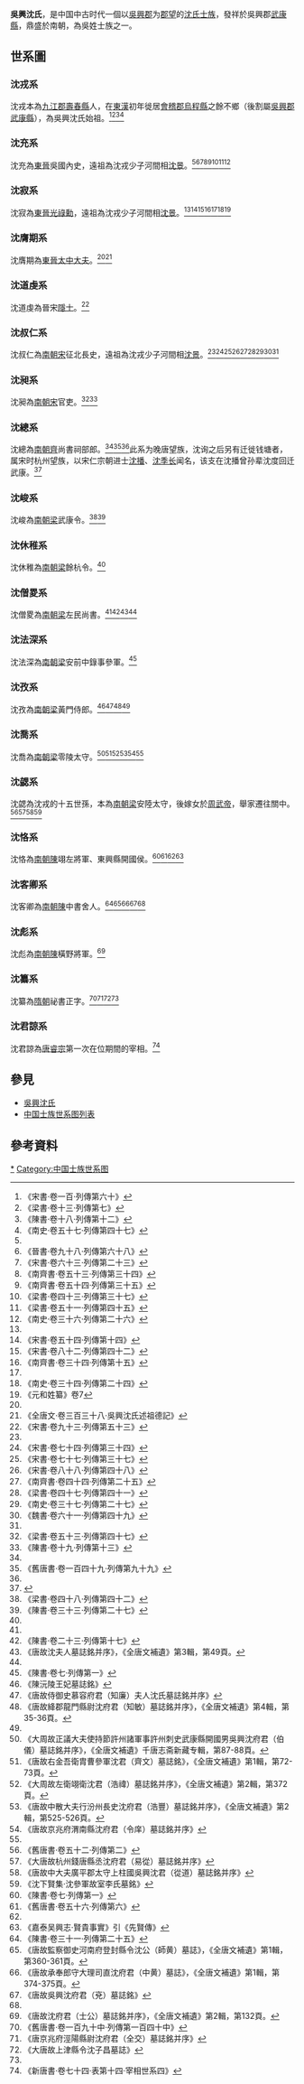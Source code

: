 '''吳興沈氏'''，是中国中古时代一個以[[吳興郡|吳興郡]]为[[郡望|郡望]]的[[沈氏|沈氏]][[士族_(中国)|士族]]，發祥於吳興郡[[武康縣|武康縣]]，鼎盛於南朝，為吳姓士族之一。

==世系圖==
===沈戎系===
沈戎本為[[九江郡|九江郡]][[壽春縣|壽春縣]]人，在[[東漢|東漢]]初年徙居[[會稽郡|會稽郡]][[烏程縣|烏程縣]]之餘不鄉（後割屬[[吳興郡|吳興郡]][[武康縣|武康縣]]），為吳興沈氏始祖。<ref name=s100>《宋書·卷一百·列傳第六十》</ref><ref>《梁書·卷十三·列傳第七》</ref><ref>《陳書·卷十八·列傳第十二》</ref><ref>《南史·卷五十七·列傳第四十七》</ref>
<center>
{{chart/start|style=font: 80% sans-serif;width:intrinsic;width:-moz-max-content;width:-webkit-max-content;width:max-content;}}
{{chart| | | | | | | | | | | | |  Ro | Ro=[[沈戎|沈戎]]}}
{{chart| | | | | | | | | |,|-|-|-|+|-|-|-|.|}}
{{chart| | | | | | | | |  Fe | |  Hu | |  Ji | Fe=零陵太守<br>[[沈酆|沈酆]]|Hu=安平相<br>[[沈滸|沈滸]]|Ji=河間相<br>[[沈景|沈景]]}}
{{chart| | | | | | | | | | | | | |!|}}
{{chart| | | | | | | | | | | | |  Lu | Lu=楊州別駕<br>[[沈鸞|沈鸞]]}}
{{chart| | | | | | | | | | | | | |!|}}
{{chart| | | | | | | | | | | | |  Zh | Zh=[[沈直|沈直]]}}
{{chart| | | | | | | | | |,|-|-|-|(|}}
{{chart| | | | | | | | |  Yu | |  Yi | Yu=沈瑜|Yi=[[沈儀|沈儀]]}}
{{chart| | | | | | | | | | | | | |!|}}
{{chart| | | | | | | | | | | | |  Lu | Lu=定陽侯<br>[[沈憲|沈憲]]}}
{{chart| | | | | | | | | | | | | |!|}}
{{chart| | | | | | | | | | | | |  Lu | Lu=列侯<br>[[沈矯|沈矯]]}}
{{chart| | | | | | | | | | | | | |!|}}
{{chart| | | | | | | | | | | | |  Lu | Lu=鎮東參軍<br>[[沈陵|沈陵]]}}
{{chart| | | | | | | | | | | | | |!|}}
{{chart| | | | | | | | | | | | |  Lu | Lu=安西參軍<br>[[沈延|沈延]]}}
{{chart| | | | | | | | | | | | | |!|}}
{{chart| | | | | | | | | | | | |  Lu | Lu=南中郎參軍<br>[[沈賀|沈賀]]}}
{{chart| | | | | | | | | | | | | |!|}}
{{chart| | | | | | | | | | | | |  Lu | Lu=前軍參軍<br>[[沈警|沈警]]}}
{{chart| | | | | |,|-|-|-|v|-|-|-|+|-|-|-|v|-|-|-|.|}}
{{chart| | | | |  Mf | |  Zf | |  Rf | |  Yf | |  Pf | Mf=餘姚令<br>[[沈穆夫|沈穆夫]]|Zf=沈仲夫|Rf=沈任夫|Yf=沈預夫|Pf=沈佩夫}}
{{chart| |,|-|-|-|+|-|-|-|v|-|-|-|v|-|-|-|-|-|-|-|.|}}
{{chart|  Yz | |  Yu | |  Tz | |  Lz | | | | | |  Qz | Yz=繁畤縣五等侯<br>[[沈淵子|沈淵子]]|Yu=晉安太守<br>[[沈雲子|沈雲子]]|Tz=營道縣五等侯<br>[[沈田子|沈田子]]|Lz=漢壽懷伯<br>[[沈林子|沈林子]]|Qz=沈虔子}}
{{chart| |!| | | |!| | | |L|~|~|7|!| | | | | | | |!|}}
{{chart| |!| | | |!| | | |,|-|-|*|+|-|-|-|.| | | |)|-|-|-|.|}}
{{chart|  Zh | |  Hu | |  Sh | |  Li | |  Pu | |  By | |  Zy | Zh=長水校尉<br>[[沈正|沈正]]|Hu=交州刺史<br>[[沈煥|沈煥]]|Sh=漢壽縣開國伯<br>[[沈邵|沈邵]]|Li=後軍中兵參軍<br>[[沈亮|沈亮]]|Pu=淮南太守<br>[[沈璞|沈璞]]|By=永興令<br>[[沈伯玉|沈伯玉]]|Zy=撫軍中兵參軍<br>[[沈仲玉|沈仲玉]]}}
{{chart| | | | | | | | | |!| | | | | | | |!|}}
{{chart| | | | | | | | |  Ka | | | | | |  Yu | Ka=漢壽縣開國伯<br>[[沈侃|沈侃]]|Yu=建昌隱侯<br>[[沈約|沈約]]}}
{{chart| | | | | | | | | |!| | | |,|-|-|-|(|}}
{{chart| | | | | | | | |  Zh | |  Xu | |  Qu | Zh=沈整|Xu=建昌恭侯<br>[[沈旋|沈旋]]|Qu=黃門郎<br>[[沈趨|沈趨]]}}
{{chart| | | | | | | | | | | | | |)|-|-|-|.|}}
{{chart| | | | | | | | | | | | |  Sh | |  Zh | Sh=建昌縣開國侯<br>[[沈寔|沈寔]]|Zh=中書令<br>[[沈眾|沈眾]]}}
{{chart/end}}
</div>
</center>

===沈充系===
沈充為[[東晉|東晉]]吳國內史，遠祖為沈戎少子河間相[[沈景|沈景]]。<ref name=s100/><ref>《晉書·卷九十八·列傳第六十八》</ref><ref>《宋書·卷六十三·列傳第二十三》</ref><ref>《南齊書·卷五十三·列傳第三十四》</ref><ref name=nq54>《南齊書·卷五十四·列傳第三十五》</ref><ref>《梁書·卷四十三·列傳第三十七》</ref><ref>《梁書·卷五十一·列傳第四十五》</ref><ref>《南史·卷三十六·列傳第二十六》</ref>
<center>
{{chart/start|style=font: 80% sans-serif;width:intrinsic;width:-moz-max-content;width:-webkit-max-content;width:max-content;}}
{{chart| | | | | | | | |  Ch | Ch=吳國內史<br>[[沈充|沈充]]}}
{{chart| | | | | | | | | |!|}}
{{chart| | | | | | | | |  Ji | Ji=東陽太守<br>[[沈勁|沈勁]]}}
{{chart| | | | | | | | | |)|-|-|-|-|-|-|-|-|-|-|-|.|}}
{{chart| | | | | | | | |  Cq | | | | | | | | | |  Xu | Cq=廷尉<br>[[沈赤黔|沈赤黔]]|Xu=}}
{{chart| | | | | | | | | |!| | | | | | | | | | | |!|}}
{{chart| | | | | | | | |  Sr | | | | | | | | | |  Yd | Sr=寧新縣開國男<br>[[沈叔任|沈叔任]]|Yd=巴西梓潼太守<br>[[沈說道|沈說道]]}}
{{chart| | | | | |,|-|-|-|(| | | | | | | | | | | |!|}}
{{chart| | | | |  Rz | |  Yz | | | | | | | | | |  Pz | Rz=沈融之|Yz=吉陽貞侯<br>[[沈演之|沈演之]]|Pz=北中郎行參軍<br>[[沈璞之|沈璞之]]}}
{{chart| |,|-|-|-|(| | | |)|-|-|-|v|-|-|-|.| | | |!|}}
{{chart|  Yz | |  Za | |  Da | |  Yu | |  Ch | |  Zb | Yz=寧新縣開國男<br>[[沈暢之|沈暢之]]|Za=都官郎<br>[[沈坦之|沈坦之]]|Da=黃門郎<br>[[沈睦|沈睦]]|Yu=司徒左長史<br>[[沈勃|沈勃]]|Ch=著作佐郎<br>[[沈統|沈統]]|Zb=輔國將軍<br>[[沈憲|沈憲]]}}
{{chart| |!| | | |!| | | | | | | | | | | | | | | |!|}}
{{chart|  Yz | |  Za | | | | | | | | | | | | | |  Zb | Yz=寧新縣開國男<br>[[沈曄|沈曄]]|Za=[[沈顗|沈顗]]|Zb=}}
{{chart| | | | | | | | | | | | | | | | | | | | | |!|}}
{{chart| | | | | | | | | | | | | | | | | | | | |  Zb | Zb=御史中丞<br>[[沈浚|沈浚]]}}
{{chart/end}}
</div>
</center>

===沈寂系===
沈寂為[[東晉|東晉]][[光祿勳|光祿勳]]，遠祖為沈戎少子河間相[[沈景|沈景]]。<ref name=s100/><ref>《宋書·卷五十四·列傳第十四》</ref><ref>《宋書·卷八十二·列傳第四十二》</ref><ref>《南齊書·卷三十四·列傳第十五》</ref><ref name=nq54/><ref>《南史·卷三十四·列傳第二十四》</ref><ref name=y7>《元和姓纂》卷7</ref>
<center>
{{chart/start|style=font: 80% sans-serif;width:intrinsic;width:-moz-max-content;width:-webkit-max-content;width:max-content;}}
{{chart| | | | | | | | |  Ji | Ji=光祿勳<br>[[沈寂|沈寂]]}}
{{chart| | | | | |,|-|-|-|(|}}
{{chart| | | | |  Fa | |  Xu | Fa=員外散騎侍郎<br>[[沈發|沈發]]|Xu=新安太守<br>[[沈宣|沈宣]]}}
{{chart| | | | | |!| | | |)|-|-|-|-|-|-|-|-|-|-|-|.|}}
{{chart| | | | |  Ta | |  Hw | | | | | | | | | |  Hy | Ta=祠部尚書<br>[[沈曇慶|沈曇慶]]|Hw=廣陵太守<br>[[沈懷文|沈懷文]]|Hy=武康令<br>[[沈懷遠|沈懷遠]]}}
{{chart| |,|-|-|-|(| | | |)|-|-|-|v|-|-|-|.| | | |!|}}
{{chart|  Yz | |  Za | |  Da | |  Yu | |  Ch | |  Zb | Yz=沈儼之|Za=|Da=沈淡|Yu=沈淵|Ch=恭子<br>[[沈沖|沈沖]]|Zb=}}
{{chart| | | | | |!| | | | | | | | | | | | | | | |!|}}
{{chart| | | | |  Za | | | | | | | | | | | | | |  Zb | Za=|Zb=}}
{{chart| | | | | |!| | | | | | | | | | | | | | | |!|}}
{{chart| | | | |  Za | | | | | | | | | | | | | |  Zb | Za=|Zb=}}
{{chart| | | | | |!| | | | | | | | | | | | | | | |!|}}
{{chart| | | | |  Za | | | | | | | | | | | | | |  Yb | Za=|Yb=沈越賓}}
{{chart| | | | | |!|}}
{{chart| | | | |  Za | Za=}}
{{chart| | | | | |!|}}
{{chart| | | | |  Dl | Dl=濮陽縣令<br>沈大禮}}
{{chart/end}}
</div>
</center>

===沈膺期系===
沈膺期為[[東晉|東晉]][[太中大夫|太中大夫]]。<ref name=nq54/><ref>《全唐文·卷三百三十八·吳興沈氏述祖德記》</ref>
<center>
{{chart/start|style=font: 80% sans-serif;width:intrinsic;width:-moz-max-content;width:-webkit-max-content;width:max-content;}}
{{chart|  Za | Za=太中大夫<br>沈膺期}}
{{chart| |!|}}
{{chart|  Dl | Dl=□}}
{{chart| |!|}}
{{chart|  Dl | Dl=[[沈驎士|沈驎士]]}}
{{chart| |!|}}
{{chart|  Dl | Dl=沈彝}}
{{chart/end}}
</div>
</center>

===沈道虔系===
沈道虔為晉宋[[隱士|隱士]]。<ref>《宋書·卷九十三·列傳第五十三》</ref>
<center>
{{chart/start|style=font: 80% sans-serif;width:intrinsic;width:-moz-max-content;width:-webkit-max-content;width:max-content;}}
{{chart|  Za | Za=[[沈道虔|沈道虔]]}}
{{chart| |!|}}
{{chart|  Dl | Dl=沈慧鋒}}
{{chart/end}}
</div>
</center>

===沈叔仁系===
沈叔仁為[[南朝宋|南朝宋]]征北長史，遠祖為沈戎少子河間相[[沈景|沈景]]。<ref name=s100/><ref>《宋書·卷七十四·列傳第三十四》</ref><ref>《宋書·卷七十七·列傳第三十七》</ref><ref>《宋書·卷八十八·列傳第四十八》</ref><ref>《南齊書·卷四十四·列傳第二十五》</ref><ref>《梁書·卷四十七·列傳第四十一》</ref><ref>《南史·卷三十七·列傳第二十七》</ref><ref>《魏書·卷六十一·列傳第四十九》</ref><ref name=y7/>
<center>
{{chart/start|style=font: 80% sans-serif;width:intrinsic;width:-moz-max-content;width:-webkit-max-content;width:max-content;}}
{{chart| | | | | | | | | | | | | | | | | | | | | | | | |  Za |Za=}}
{{chart| | | | | | | | | | | | | | | | | | | | | | | | | |)|-|-|-|-|-|-|-|-|-|-|-|-|-|-|-|-|-|-|-|-|-|-|-|-|-|-|-|-|-|-|-|-|-|-|-|.|}}
{{chart| | | | | | | | | | | | | | | | | | | | | | | | |  Za | | | | | | | | | | | | | | | | | | | | | | | | | | | | | | | | | |  Zc |Za=|Zc=}}
{{chart| | | | | | | | | | | | | | | | | | | | | | | | | |)|-|-|-|-|-|-|-|-|-|-|-|.| | | | | | | | | | | | | | | | | | | | | | | |!|}}
{{chart| | | | | | | | | | | | | | | | | | | | | | | | |  Za | | | | | | | | | |  Zb | | | | | | | | | | | | | | | | | | | | | |  Zc |Za=|Zb=|Zc=}}
{{chart| | | | | | | | | | | | | | | | | | | | | | | | | |!| | | |,|-|-|-|-|-|-|-|+|-|-|-|-|-|-|-|-|-|-|-|-|-|-|-|-|-|-|-|.| | | |!|}}
{{chart| | | | | | | | | | | | | | | | | | | | | | | | |  Sr | |  Cz | | | | | |  Qz | | | | | | | | | | | | | | | | | |  Sz | |  Fx |Sr=征北長史<br>[[沈叔仁|沈叔仁]]|Cz=南陽太守<br>[[沈敞之|沈敞之]]|Qz=始興襄公<br>[[沈慶之|沈慶之]]|Sz=南中郎行參軍<br>[[沈劭之|沈劭之]]|Fx=平固縣開國侯<br>[[沈法系|沈法系]]}}
{{chart| | | | | | | | | |,|-|-|-|-|-|-|-|v|-|-|-|v|-|-|-|(| | | |!| | | | | | | |)|-|-|-|-|-|-|-|v|-|-|-|.| | | |,|-|-|-|+|-|-|-|.|}}
{{chart| | | | | | | | |  Yz | | | | | |  Dz | |  Yo | |  Rz | |  Sr | | | | | |  Ws | | | | | |  Wj | |  Wy | |  Wx | |  Wb | |  Wg |Yz=貞陽縣開國公<br>[[沈攸之|沈攸之]]|Dz=新安太守<br>[[沈登之|沈登之]]|Yo=鄱陽太守<br>[[沈雍之|沈雍之]]|Rz=尚書庫部郎<br>[[沈榮之|沈榮之]]|Sr=兗州刺史<br>[[沈僧榮|沈僧榮]]|Ws=侍中<br>[[沈文叔|沈文叔]]|Wj=西豐忠憲公<br>[[沈文季|沈文季]]|Wy=永陽縣開國侯<br>[[沈文耀|沈文耀]]|Wx=假吳郡公<br>[[沈文秀|沈文秀]]|Wb=[[沈文炳|沈文炳]]|Wg=輔國將軍<br>[[沈文靜|沈文靜]]}}
{{chart| |,|-|-|-|v|-|-|-|+|-|-|-|v|-|-|-|.| | | |!| | | | | | | |!| | | |,|-|-|-|+|-|-|-|.| | | |!| | | |,|-|-|-|(|}}
{{chart|  Yy | |  Yi | |  Wh | |  Yh | |  Lh | |  Za | | | | | |  Hm | |  Zm | |  Zl | |  Zg | |  Zb | |  Bc | |  Zc |Yy=司徒左長史<br>[[沈元琰|沈元琰]]|Yi=太子洗馬<br>[[沈懿|沈懿]]|Wh=中書侍郎<br>[[沈文和|沈文和]]|Yh=沈幼和|Lh=沈靈和|Za=|Hm=吳興縣開國子<br>[[沈懷明|沈懷明]]|Zm=祕書郎<br>[[沈昭明|沈昭明]]|Zl=太常<br>[[沈昭略|沈昭略]]|Zg=廷尉<br>[[沈昭光|沈昭光]]|Zb=|Bc=下邳太守<br>[[沈保沖|沈保沖]]|Zc=}}
{{chart| |!| | | | | | | |!|L|~|~|t|~|~|~|~|~|~|7|!| | | | | | | |!| | | |!| | | | | | | | | | | |!| | | | | | | |!|}}
{{chart|  Fx | | | | | |  Fz | |  Fm | | | | | |  Sz | | | | | |  Cs | |  Tl | | | | | | | | | |  Zb | | | | | |  Zc |Fx=沈法先|Fz=沈法徵|Fm=沈法茂|Sz=廷尉卿<br>[[沈僧照|沈僧照]]|Cs=永寧令<br>[[沈崇傃|沈崇傃]]|Tl=廣興郡開國公<br>[[沈曇亮|沈曇亮]]|Zb=|Zc=}}
{{chart| | | | | | | | | | | | | | | | | | | | | | | | | | | | | | | | | | | | | | | | | | | | | |!| | | | | | | |!|}}
{{chart| | | | | | | | | | | | | | | | | | | | | | | | | | | | | | | | | | | | | | | | | | | | |  Zb | | | | | |  Zc |Zb=|Zc=}}
{{chart| | | | | | | | | | | | | | | | | | | | | | | | | | | | | | | | | | | | | | | | | | | | | |!| | | | | | | |!|}}
{{chart| | | | | | | | | | | | | | | | | | | | | | | | | | | | | | | | | | | | | | | | | | | | |  Zb | | | | | |  Zc |Zb=|Zc=}}
{{chart| | | | | | | | | | | | | | | | | | | | | | | | | | | | | | | | | | | | | | | | | | | | | |!| | | | | | | |!|}}
{{chart| | | | | | | | | | | | | | | | | | | | | | | | | | | | | | | | | | | | | | | | | | | | |  Zb | | | | | |  Zc |Zb=|Zc=}}
{{chart| | | | | | | | | | | | | | | | | | | | | | | | | | | | | | | | | | | | | | | | | | | | | |!| | | | | | | |!|}}
{{chart| | | | | | | | | | | | | | | | | | | | | | | | | | | | | | | | | | | | | | | | | | | | |  Yt | | | | | |  Fm |Yt=金壇縣令<br>沈揚庭|Fm=譚州長史<br>沈法牧}}
{{chart/end}}
</div>
</center>

===沈昶系===
沈昶為[[南朝宋|南朝宋]]官吏。<ref>《梁書·卷五十三·列傳第四十七》</ref><ref>《陳書·卷十九·列傳第十三》</ref>
<center>
{{chart/start|style=font: 80% sans-serif;width:intrinsic;width:-moz-max-content;width:-webkit-max-content;width:max-content;}}
{{chart| |,|-|-|-|.|}}
{{chart|  Za | |  Ch |Za=|Ch=沈昶}}
{{chart| |!|}}
{{chart|  Dl |Dl=信威長史<br>[[沈瑀|沈瑀]]}}
{{chart| |!|}}
{{chart|  Dl |Dl=沈續}}
{{chart| |!|}}
{{chart|  Dl |Dl=恭子<br>[[沈炯|沈炯]]}}
{{chart/end}}
</div>
</center>

===沈總系===
沈總為[[南朝齊|南朝齊]]尚書祠部郎。<ref name=c33/><ref>《舊唐書·卷一百四十九·列傳第九十九》</ref><ref name=y7/>此系为晚唐望族，沈询之后另有迁徙钱塘者，属宋时杭州望族，以宋仁宗朝进士[[沈播|沈播]]、[[沈季长|沈季长]]闻名，该支在沈播曾孙辈沈度回迁武康。<ref>{{Cite book|chapter=|url=http://worldcat.org/oclc/433513980|publisher=浙江大学出版社|isbn=978-7-308-06835-2|oclc=433513980|last=周扬波|title=从士族到绅族 : 唐以后吴兴沈氏宗族的变迁|year=2009|location=杭州}}</ref>{{Rp|144}}
<center>
{{chart/start|style=font: 80% sans-serif;width:intrinsic;width:-moz-max-content;width:-webkit-max-content;width:max-content;}}
{{chart| | | | |  Dl | Dl=尚書祠部郎<br>[[沈總|沈總]]}}
{{chart| | | | | |!|}}
{{chart| | | | |  Yi | Yi=邵陵王參軍<br>沈懿}}
{{chart| | | | | |!|}}
{{chart| | | | |  Be | Be=通直散騎常侍<br>[[沈不害|沈不害]]}}
{{chart| |,|-|-|-|(|}}
{{chart|  Zd | |  Ua | Zd=安東記室參軍<br>[[沈志道|沈志道]]|Ua=}}
{{chart| | | | | |!|}}
{{chart| | | | |  Yi | Yi=秘書郎<br>沈齊家}}
{{chart| | | | | |!|}}
{{chart| | | | |  Yi | Yi=武義縣主簿<br>沈朝宗}}
{{chart| | | | | |)|-|-|-|.|}}
{{chart| | | | |  Jj | |  Kj |Jj=禮部員外郎<br>[[沈既濟|沈既濟]]|Kj=沈克濟}}
{{chart| |,|-|-|-|+|-|-|-|.|}}
{{chart|  Cs | |  Hs | |  Ss |Cs=吏部尚書<br>[[沈傳師|沈傳師]]|Hs=沈弘師|Ss=沈述師}}
{{chart| |)|-|-|-|.|}}
{{chart|  Zd | |  Ua | Zd=商州防禦使<br>沈樞|Ua=昭義節度使<br>沈詢}}
{{chart| | | | | |!|}}
{{chart| | | | |  Yi | Yi=沈仁衛}}
{{chart/end}}
</div>
</center>

===沈峻系===
沈峻為[[南朝梁|南朝梁]]武康令。<ref>《梁書·卷四十八·列傳第四十二》</ref><ref name=c33>《陳書·卷三十三·列傳第二十七》</ref>
<center>
{{chart/start|style=font: 80% sans-serif;width:intrinsic;width:-moz-max-content;width:-webkit-max-content;width:max-content;}}
{{chart|  Za | Za=武康令<br>[[沈峻|沈峻]]}}
{{chart| |!|}}
{{chart|  Dl | Dl=廷尉卿<br>[[沈文阿|沈文阿]]}}
{{chart/end}}
</div>
</center>

===沈休稚系===
沈休稚為[[南朝梁|南朝梁]]餘杭令。<ref name=c33/>
<center>
{{chart/start|style=font: 80% sans-serif;width:intrinsic;width:-moz-max-content;width:-webkit-max-content;width:max-content;}}
{{chart|  Za | Za=餘杭令<br>[[沈休稚|沈休稚]]}}
{{chart| |!|}}
{{chart|  Dl | Dl=中散大夫<br>[[沈山卿|沈山卿]]}}
{{chart| |!|}}
{{chart|  Dl | Dl=輕車長史<br>[[沈洙|沈洙]]}}
{{chart/end}}
</div>
</center>

===沈僧畟系===
沈僧畟為[[南朝梁|南朝梁]]左民尚書。<ref name=c7/><ref>《陳書·卷二十三·列傳第十七》</ref><ref>《唐故沈夫人墓誌銘并序》，《全唐文補遺》第3輯，第49頁。</ref><ref name=y7/>
<center>
{{chart/start|style=font: 80% sans-serif;width:intrinsic;width:-moz-max-content;width:-webkit-max-content;width:max-content;}}
{{chart| | | | | | | | |  Sj |Sj=左民尚書<br>[[沈僧畟|沈僧畟]]}}
{{chart| | | | | | | | | |)|-|-|-|-|-|-|-|.|}}
{{chart| | | | | | | | |  Xu | | | | | |  Ma |Xu=敬子<br>[[沈巡|沈巡]]|Ma=散騎常侍<br>[[沈邁|沈邁]]|Hy=武康令<br>[[沈懷遠|沈懷遠]]}}
{{chart| |,|-|-|-|-|-|-|-|+|-|-|-|v|-|-|-|.|}}
{{chart|  Jy | | | | | |  Jl | |  Jg | |  Jj |Jy=安子<br>[[沈君嚴|沈君嚴]]|Jl=望蔡貞憲侯<br>[[沈君理|沈君理]]|Jg=祁子<br>[[沈君高|沈君高]]|Jj=太子詹事<br>[[沈君公|沈君公]]}}
{{chart| |!| | | |,|-|-|-|(| | | |)|-|-|-|.|}}
{{chart|  Sh | |  Zj | |  Mh | |  Zl | |  Za |Sh=仁州司馬<br>沈繕|Zj=沈遵儉|Mh=皇后<br>[[沈婺華|沈婺華]]|Zl=望蔡縣侯<br>[[沈遵禮|沈遵禮]]|Za=}}
{{chart| |!| | | | | | | | | | | | | | | |!|}}
{{chart|  Hz | | | | | | | | | | | | | |  Yu |Hz=海州司倉參軍<br>沈弘祚|Yu=餘杭公<br>沈悅}}
{{chart| | | | | | | | | | | | | | | | | |!|}}
{{chart| | | | | | | | | | | | | | | | |  Yi |Yi=和州刺史<br>沈嶷}}
{{chart| | | | | | | | | |,|-|-|-|v|-|-|-|(|}}
{{chart| | | | | | | | |  Ji | |  Zh | |  Za |Ji=屯田郎中<br>沈璟|Zh=水部員外<br>沈瑱|Za=都水使者<br>沈瓚}}
{{chart/end}}
</div>
</center>

===沈法深系===
沈法深為[[南朝梁|南朝梁]]安前中錄事參軍。<ref name=c7>《陳書·卷七·列傳第一》</ref>
<center>
{{chart/start|style=font: 80% sans-serif;width:intrinsic;width:-moz-max-content;width:-webkit-max-content;width:max-content;}}
{{chart|  Dl | Dl=建城恭侯<br>[[沈法深|沈法深]]}}
{{chart| |)|-|-|-|.|}}
{{chart|  Qi | |  Ch | Qi=建城成侯<br>[[沈欽|沈欽]]|Ch=皇后<br>[[沈妙容|沈妙容]]}}
{{chart| |!|}}
{{chart|  Dl | Dl=建城縣侯<br>[[沈觀|沈觀]]}}
{{chart/end}}
</div>
</center>

===沈孜系===
沈孜為[[南朝梁|南朝梁]]黃門侍郎。<ref>《陳沅陵王妃墓誌銘》</ref><ref>《唐故侍御史慕容府君（知廉）夫人沈氏墓誌銘并序》</ref><ref>《唐故絳郡龍門縣尉沈府君（知敏）墓誌銘并序》，《全唐文補遺》第4輯，第35-36頁。</ref><ref name=y7/>
<center>
{{chart/start|style=font: 80% sans-serif;width:intrinsic;width:-moz-max-content;width:-webkit-max-content;width:max-content;}}
{{chart| | | | |  Dl | Dl=黃門侍郎<br>沈孜}}
{{chart| | | | | |!|}}
{{chart| | | | |  Yi | Yi=駙馬都尉<br>沈睟}}
{{chart| | | | | |)|-|-|-|.|}}
{{chart| | | | |  Sa | |  Yl |Sa=吳興定公<br>[[沈叔安|沈叔安]]|Yl=沅陵王妃<br>沈氏}}
{{chart| |,|-|-|-|+|-|-|-|v|-|-|-|.|}}
{{chart|  Zz | |  Dz | |  Jz | |  Nz |Zz=沈訓之|Dz=益府司馬<br>沈導之|Jz=沈眷之|Nz=少府少監<br>沈俊之}}
{{chart| |!| | | |!| | | | | | | |!|}}
{{chart|  Zz | |  Dz | | | | | |  Nz |Zz=荆州刺史<br>沈成業|Dz=台州刺史<br>沈成福|Nz=吳興縣太君<br>沈氏}}
{{chart| | | | | |!|}}
{{chart| | | | |  Zm |Zm=龍門縣尉<br>沈知敏}}
{{chart| | | | | |!|}}
{{chart| | | | |  Zm |Zm=沈晤}}
{{chart/end}}
</div>
</center>

===沈喬系===
沈喬為[[南朝梁|南朝梁]]零陵太守。<ref>《大周故正議大夫使持節許州諸軍事許州刺史武康縣開國男吳興沈府君（伯儀）墓誌銘并序》，《全唐文補遺》千唐志斋新藏专輯，第87-88頁。</ref><ref>《唐故右金吾衛胄曹參軍沈君（齊文）墓誌銘》，《全唐文補遺》第1輯，第72-73頁。</ref><ref>《大周故左衛翊衛沈君（浩禕）墓誌銘并序》，《全唐文補遺》第2輯，第372頁。</ref><ref>《唐故中散大夫行汾州長史沈府君（浩豐）墓誌銘并序》，《全唐文補遺》第2輯，第525-526頁。</ref><ref>《唐故京兆府渭南縣沈府君（令庠）墓誌銘并序》</ref><ref name=y7/>
<center>
{{chart/start|style=font: 80% sans-serif;width:intrinsic;width:-moz-max-content;width:-webkit-max-content;width:max-content;}}
{{chart| | | | | | | | |  Sj |Sj=零陵太守<br>沈喬}}
{{chart| | | | | | | | | |!|}}
{{chart| | | | | | | | |  Xu |Xu=吳興郡主簿<br>沈孝恭}}
{{chart| | | | | | | | | |!|}}
{{chart| | | | | | | | |  Xu |Xu=揚府司馬<br>沈弘爽}}
{{chart| | | | | | | | | |!|}}
{{chart| | | | | | | | |  Xu |Xu=武康縣開國男<br>沈伯儀}}
{{chart| | | | | |,|-|-|-|(|}}
{{chart| | | | |  Cw | |  Xu |Cw=沈暢文|Xu=右金吾衛參軍<br>沈齊文}}
{{chart| |,|-|-|-|v|-|-|-|+|-|-|-|.|}}
{{chart|  Zz | |  Dz | |  Jz | |  Nz |Zz=汾州長史<br>沈浩豐|Dz=左衛翊衛<br>沈浩禕|Jz=殿中丞<br>沈浩僊|Nz=武功縣尉<br>沈浩源}}
{{chart| |!| | | | | | | | | | | |)|-|-|-|.|}}
{{chart|  Zz | | | | | | | | | |  Jz | |  Nz |Zz=沈謇|Jz=沈廙|Nz=渭南縣令<br>沈庠}}
{{chart| |,|-|-|-|v|-|-|-|v|-|-|-|(| | | |!|}}
{{chart|  Zh | |  Mi | |  Ju | |  Ke | |  Nz |Zh=沈周|Mi=沈明|Ju=沈琚|Ke=京兆府功曹<br>沈珂|Nz=澧州刺史<br>沈鎮}}
{{chart/end}}
</div>
</center>

===沈勰系===
沈勰為沈戎的十五世孫，本為[[南朝梁|南朝梁]]安陸太守，後嫁女於[[周武帝|周武帝]]，舉家遷往關中。<ref>《舊唐書·卷五十二·列傳第二》</ref><ref>《大唐故杭州錢唐縣丞沈府君（易從）墓誌銘并序》</ref><ref>《唐故中大夫廣平郡太守上柱國吳興沈君（從道）墓誌銘并序》</ref><ref>《沈下賢集·沈參軍故室李氏墓銘》</ref>
<center>
{{chart/start|style=font: 80% sans-serif;width:intrinsic;width:-moz-max-content;width:-webkit-max-content;width:max-content;}}
{{chart| | | | | | | | |  Sj |Sj=尚書左僕射<br>沈勰}}
{{chart| | | | | | | | | |!|}}
{{chart| | | | | | | | |  Xu |Xu=徐國公<br>沈琳}}
{{chart| | | | | | | | | |!|}}
{{chart| | | | | | | | |  Xu |Xu=贈太保<br>沈士衡}}
{{chart| | | | | | | | | |)|-|-|-|-|-|-|-|.|}}
{{chart| | | | | | | | |  Jf | | | | | |  Yq |Jf=贈太傅<br>沈介福|Yq=尚書員外郎<br>沈馀慶}}
{{chart| | | | | |,|-|-|-|+|-|-|-|.| | | |!|}}
{{chart| | | | |  Yc | |  Yz | |  Yl | |  Cd |Yc=錢唐縣丞<br>[[沈易從|沈易從]]|Yz=贈太師<br>[[沈易直|沈易直]]|Yl=贈司空<br>[[沈易良|沈易良]]|Cd=廣平郡太守<br>沈從道}}
{{chart| |,|-|-|-|(| | | |)|-|-|-|.| | | |!|}}
{{chart|  Su | |  Yc | |  Yz | |  Yl | |  Cd |Su=沈損|Yc=沈隨|Yz=贈太尉<br>[[沈震|沈震]]|Yl=[[睿真皇后|睿真皇后]]<br>沈氏|Cd=榮王府參軍<br>沈務光}}
{{chart| | | | | | | | | |:|}}
{{chart| | | | | | | | |  Xu |Xu=金吾將軍<br>[[沈房|沈房]]}}
{{chart| | | | | | | | | |!|}}
{{chart| | | | | | | | |  Xu |Xu=沈稱師}}
{{chart/end}}
</div>
</center>

===沈恪系===
沈恪為[[南朝陳|南朝陳]]翊左將軍、東興縣開國侯。<ref>《陳書·卷七·列傳第一》</ref><ref>《舊唐書·卷五十六·列傳第六》</ref><ref name=y7/><ref>《嘉泰吴興志·賢貴事實》引《先賢傳》</ref>
<center>
{{chart/start|style=font: 80% sans-serif;width:intrinsic;width:-moz-max-content;width:-webkit-max-content;width:max-content;}}
{{chart| | | | |  Dl | Dl=東興元侯<br>[[沈恪|沈恪]]}}
{{chart| | | | | |)|-|-|-|.|}}
{{chart| | | | |  Qi | |  Ch | Qi=梁王<br>[[沈法興|沈法興]]|Ch=}}
{{chart| |,|-|-|-|(| | | |!|}}
{{chart|  Dl | |  Cj | |  Ch | Dl=沈綸|Cj=太子文學<br>沈承家|Ch=}}
{{chart| | | | | |!| | | |!|}}
{{chart| | | | |  Zh | |  Be | Zh=沈徵|Be=大理評事<br>沈賁}}
{{chart/end}}
</div>
</center>

===沈客卿系===
沈客卿為[[南朝陳|南朝陳]]中書舍人。<ref>《陳書·卷三十一·列傳第二十五》</ref><ref>《唐故監察御史河南府登封縣令沈公（師黄）墓誌》，《全唐文補遺》第1輯，第360-361頁。</ref><ref>《唐故承奉郎守大理司直沈府君（中黄）墓誌》，《全唐文補遺》第1輯，第374-375頁。</ref><ref>《唐故吳興沈府君（兗）墓誌銘》</ref><ref name=y7/>
<center>
{{chart/start|style=font: 80% sans-serif;width:intrinsic;width:-moz-max-content;width:-webkit-max-content;width:max-content;}}
{{chart| | | | | | | | |  Kq |Kq=中書舍人<br>[[沈客卿|沈客卿]]}}
{{chart| | | | | | | | | |!|}}
{{chart| | | | | | | | |  Xu |Xu=沈澄}}
{{chart| | | | | | | | | |!|}}
{{chart| | | | | | | | |  Xu |Xu=國子博士<br>沈子山}}
{{chart| | | | | | | | | |!|}}
{{chart| | | | | | | | |  Xu |Xu=澧州司馬<br>沈虬之}}
{{chart| | | | | | | | | |!|}}
{{chart| | | | | | | | |  Xu |Xu=太子通事舍人<br>沈迪}}
{{chart| | | | | | | | | |!|}}
{{chart| | | | | | | | |  Xu |Xu=左庶子<br>沈竦}}
{{chart| |,|-|-|-|v|-|-|-|+|-|-|-|v|-|-|-|v|-|-|-|.|}}
{{chart|  Su | |  Yc | |  Yz | |  Yl | |  Cd | |  Zh |Su=蘇州司倉參軍<br>沈宗本|Yc=沂州録事參軍<br>沈師言|Yz=大理司直<br>沈中黄|Yl=登封縣令<br>沈師黄|Cd=沈兗|Zh=兗海節度判官<br>沈佐黃}}
{{chart| |,|-|-|-|v|-|-|-|(| | | |!| | | | | | | |!|}}
{{chart|  Su | |  Yc | |  Yz | |  Yl | | | | | |  Zh |Su=沈栖重|Yc=沈栖遠|Yz=沈栖懿|Yl=沈州來|Zh=沈延蔚}}
{{chart/end}}
</div>
</center>

===沈彪系===
沈彪為[[南朝陳|南朝陳]]橫野將軍。<ref>《唐故沈府君（士公）墓誌銘并序》，《全唐文補遺》第2輯，第132頁。</ref>
<center>
{{chart/start|style=font: 80% sans-serif;width:intrinsic;width:-moz-max-content;width:-webkit-max-content;width:max-content;}}
{{chart|  Kq |Kq=橫野將軍<br>沈彪}}
{{chart| |!|}}
{{chart|  Kq |Kq=右監門直長<br>沈弘}}
{{chart| |!|}}
{{chart|  Kq |Kq=沈士公}}
{{chart| |!|}}
{{chart|  Kq |Kq=沈行琛}}
{{chart/end}}
</div>
</center>

===沈纂系===
沈纂為[[隋朝|隋朝]]祕書正字。<ref>《舊唐書·卷一百九十中·列傳第一百四十中》</ref><ref>《唐京兆府涇陽縣尉沈府君（全交）墓誌銘并序》</ref><ref>《大唐故上津縣令沈子昌墓誌》</ref><ref name=y7/>
<center>
{{chart/start|style=font: 80% sans-serif;width:intrinsic;width:-moz-max-content;width:-webkit-max-content;width:max-content;}}
{{chart| | | | | | | | |  Kq |Kq=祕書正字<br>沈纂}}
{{chart| | | | | | | | | |!|}}
{{chart| | | | | | | | |  Xu |Xu=長子縣令<br>沈德}}
{{chart| | | | | | | | | |!|}}
{{chart| | | | | | | | |  Xu |Xu=下邳縣令<br>沈貞松}}
{{chart| | | | | | | | | |)|-|-|-|-|-|-|-|v|-|-|-|.|}}
{{chart| | | | | | | | |  Yz | | | | | |  Cd | |  Zh |Yz=太子詹事<br>[[沈佺期|沈佺期]]|Cd=涇陽縣尉<br>沈全交|Zh=沈全宇}}
{{chart| |,|-|-|-|v|-|-|-|+|-|-|-|.| | | |!|}}
{{chart|  Zc | |  Zx | |  Dm | |  Wx | |  Fe |Zc=上津縣令<br>沈子昌|Zx=沈之象|Dm=朔方太守<br>沈東美|Wx=沈惟清|Fe=沈𡷅}}
{{chart/end}}
</div>
</center>

===沈君諒系===
沈君諒為[[唐睿宗|唐睿宗]]第一次在位期間的宰相。<ref>《新唐書·卷七十四·表第十四·宰相世系四》</ref>
<center>
{{chart/start|style=font: 80% sans-serif;width:intrinsic;width:-moz-max-content;width:-webkit-max-content;width:max-content;}}
{{chart|  Kq |Kq=同平章事<br>[[沈君諒|沈君諒]]}}
{{chart| |!|}}
{{chart|  Kq |Kq=□}}
{{chart| |!|}}
{{chart|  Kq |Kq=□}}
{{chart| |!|}}
{{chart|  Kq |Kq=沈超}}
{{chart| |!|}}
{{chart|  Kq |Kq=沈崧}}
{{chart/end}}
</div>
</center>

==參見==
*[[吳興沈氏|吳興沈氏]]
*[[中国士族世系图列表|中国士族世系图列表]]

==參考資料==
{{reflist|3}}

[[Category:吳興沈氏|*]]
[[Category:中国士族世系图|Category:中国士族世系图]]